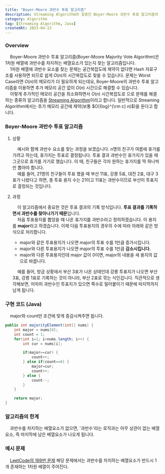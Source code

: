 ```yaml
---
title: "Boyer-Moore 과반수 투표 알고리즘"
description: Streaming Algorithm의 일종인 Boyer-Moore 과반수 투표 알고리즘의 내용을 정리했습니다.
category: Algorithm
tag: [Streaming Algorithm, Java]
createdAt: 2023-04-13
---
```


### Overview

&nbsp; &nbsp; Boyer-Moore 과반수 투표 알고리즘(Boyer-Moore Majority Vote Algorithm)은 1차원 배열에 과반수를 차지하는 배열요소가 있는지 찾는 알고리즘입니다.<br/>
&nbsp; &nbsp; 1차원 배열에 과반수 요소를 찾는 문제는 공간복잡도에 제약이 없다면 Hash 자료구조를 사용하면 되므로 쉽게 $O(n)$의 시간복잡도로 찾을 수 있습니다.
문제는 Worst Case라면 $O(n)$의 메모리가 더 필요하게 되는데요, Boyer-Moore의 과반수 투표 알고리즘을 이용하면 추가 메모리 공간 없이 $O(n)$ 시간으로 해결할 수 있습니다.<br/>
&nbsp; &nbsp; 이렇게 추가적인 메모리 공간을 최소화하면서 $O(n)$ 시간복잡도로 으로 문제를 해결하는 종류의 알고리즘을
[Streaming Algorithm](https://en.wikipedia.org/wiki/Streaming_algorithm)이라고 합니다.
일반적으로 Streaming Algorithm에서는 추가 메모리 공간에 제약(보통 $O({log}^{\rm c} n)$)을 둔다고 합니다.

### Boyer-Moore 과반수 투표 알고리즘

1. 상황

   &nbsp; &nbsp; 예시와 함께 과반수 요소를 찾는 과정을 보겠습니다.
   $n$명의 친구가 여름에 휴가를 가려고 하는데, 휴가지는 투표로 결정됩니다. 투표 결과 과반수인 휴가지가 있을 때 그곳으로 휴가를 가기로 했습니다.
   이 때, 친구들은 각자 원하는 휴가지를 딱 하나씩만 뽑아야 합니다.<br/>
   &nbsp; &nbsp; 예를 들어, 21명의 친구들이 투표 했을 때 부산 11표, 강릉 5표, 대전 2표, 대구 3표가 나왔다고 하면,
   총 투표 용지 수는 21이고 11표는 과반수이므로 부산이 투표지로 결정되는 것입니다.<br/>

2. 과정

   &nbsp; &nbsp; 이 알고리즘에서 중요한 것은 투표 결과의 기록 방식입니다. **투표 결과를 기록하면서 과반수를 찾아나가기 때문**입니다.<br/>
   &nbsp; &nbsp; 처음 투표용지를 뽑았을 때 나온 휴가지를 과반수라고 정의하겠습니다. 이 용지를 **major**라고 하겠습니다.
   이제 다음 투표용지의 경우의 수에 따라 아래와 같은 방식으로 처리합니다.

   - major와 같은 투표용지가 나오면 major의 투표 수를 1만큼 증가시킵니다.
   - major와 다른 투표용지가 나오면 major의 투표 수를 1만큼 **감소시킵니다.**
   - major와 다른 투표용지인데 major 값이 0이면, major의 내용을 새 용지의 값으로 바꿉니다.

   &nbsp; &nbsp; 예를 들어, 방금 상황에서 부산 3표가 나온 상태인데 강릉 투표지가 나오면 부산 3표, 강릉 1표로 기록하는 것이 아니라, 부산 2표로 깎는 식인겁니다.
   직관적으로 생각해보면, 어차피 과반수인 투표지가 있으면 쪽수로 밀어붙이기 때문에 마지막까지 남게 됩니다.

### 구현 코드 (Java)

&nbsp; &nbsp; major와 count만 조건에 맞게 증감시켜주면 됩니다.

```java
public int majorityElement(int[] nums) {
    int major = nums[0];
    int count = 1;
    for(int i=1; i<nums.length; i++) {
        int cur = nums[i];

        if(major==cur) {
            count++;
        } else if(count==0) {
            major=cur;
            count++;
        } else {
            count--;
        }
    }

    return major;
}
```

### 알고리즘의 한계

&nbsp; &nbsp; 과반수를 차지하는 배열요소가 없으면, '과반수'라는 로직과는 아무 상관이 없는 배열요소, 즉 마지막에 남은 배열요소가 나오게 됩니다.

### 예시 문제

&nbsp; &nbsp; [LeetCode의 169번 문제](https://leetcode.com/problems/majority-element/)
해당 문제에서는 과반수를 차지하는 배열요소가 반드시 1개 존재하는 1차원 배열이 주어진다.
